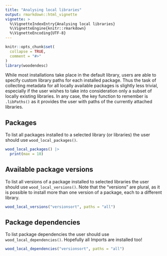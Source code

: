 ```yaml
---
title: "Analysing local libraries"
output: rmarkdown::html_vignette
vignette: >
  %\VignetteIndexEntry{Analysing local libraries}
  %\VignetteEngine{knitr::rmarkdown}
  %\VignetteEncoding{UTF-8}
---
```


```r
knitr::opts_chunk$set(
  collapse = TRUE,
  comment = "#>"
)
library(woodendesc)
```

While most installations take place in the default library, users are able to specify custom library paths for each installed package. Thus the task of collecting metadata for all locally available packages is slightly less trivial, especially if the user wishes to take into consideration only a subset of locally existing libraries. In any case, the key function to remember is `.libPaths()` as it provides the user with paths of the currently attached libraries.

## Packages

To list all packages installed to a selected library (or libraries) the user should use `wood_local_packages()`.

```r
wood_local_packages() |>
  print(max = 10)
```

## Available package versions

To list all versions of a package installed to selected libraries the user should use `wood_local_versions()`. Note that the "versions" are plural, as it is possible to install more than one version of a package, each to a different library.

```r
wood_local_versions("versionsort", paths = "all")
```

## Package dependencies

To list package dependencies the user should use `wood_local_dependencies()`. Hopefully all Imports are installed too!

```r
wood_local_dependencies("versionsort", paths = "all")
```

